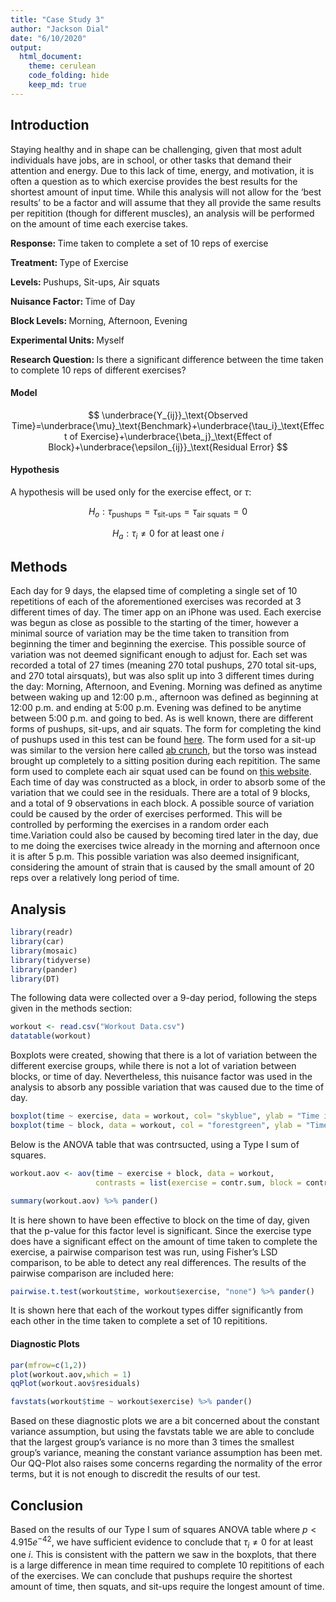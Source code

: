 ```yaml
---
title: "Case Study 3"
author: "Jackson Dial"
date: "6/10/2020"
output: 
  html_document: 
    theme: cerulean
    code_folding: hide
    keep_md: true
---
```


## Introduction

Staying healthy and in shape can be challenging, given that most adult individuals have jobs, are in school, or other tasks that demand their attention and energy. Due to this lack of time, energy, and motivation, it is often a question as to which exercise provides the best results for the shortest amount of input time. While this analysis will not allow for the 'best results' to be a factor and will assume that they all provide the same results per repitition (though for different muscles), an analysis will be performed on the amount of time each exercise takes.

**Response: **Time taken to complete a set of 10 reps of exercise

**Treatment: **Type of Exercise

**Levels: **Pushups, Sit-ups, Air squats

**Nuisance Factor: **Time of Day

**Block Levels: **Morning, Afternoon, Evening

**Experimental Units: **Myself

**Research Question: **Is there a significant difference between the time taken to complete 10 reps of different exercises?




#### Model

$$
\underbrace{Y_{ij}}_\text{Observed Time}=\underbrace{\mu}_\text{Benchmark}+\underbrace{\tau_i}_\text{Effect of Exercise}+\underbrace{\beta_j}_\text{Effect of Block}+\underbrace{\epsilon_{ij}}_\text{Residual Error}
$$

#### Hypothesis

A hypothesis will be used only for the exercise effect, or $\tau$:

$$
H_o: \tau_\text{pushups}=\tau_\text{sit-ups}=\tau_\text{air squats}=0
$$

$$
H_a: \tau_i \neq0 \text{ for at least one }i
$$

## Methods

Each day for 9 days, the elapsed time of completing a single set of 10 repetitions of each of the aforementioned exercises was recorded at 3 different times of day. The timer app on an iPhone was used. Each exercise was begun as close as possible to the starting of the timer, however a minimal source of variation may be the time taken to transition from beginning the timer and beginning the exercise. This possible source of variation was not deemed significant enough to adjust for. Each set was recorded a total of 27 times (meaning 270 total pushups, 270 total sit-ups, and 270 total airsquats), but was also split up into 3 different times during the day: Morning, Afternoon, and Evening. Morning was defined as anytime between waking up and 12:00 p.m., afternoon was defined as beginning at 12:00 p.m. and ending at 5:00 p.m. Evening was defined to be anytime between 5:00 p.m. and going to bed. As is well known, there are different forms of pushups, sit-ups, and air squats. The form for completing the kind of pushups used in this test can be found [here](https://www.self.com/story/heres-exactly-how-to-do-a-push-up-correctly). The form used for a sit-up was similar to the version here called [ab crunch](https://www.puregym.com/exercises/abs/sit-up/), but the torso was instead brought up completely to a sitting position during each repitition. The same form used to complete each air squat used can be found on [this website](https://www.12minuteathlete.com/how-to-do-a-proper-air-squat/). Each time of day was constructed as a block, in order to absorb some of the variation that we could see in the residuals. There are a total of 9 blocks, and a total of 9 observations in each block. A possible source of variation could be caused by the order of exercises performed. This will be controlled by performing the exercises in a random order each time.Variation could also be caused by becoming tired later in the day, due to me doing the exercises twice already in the morning and afternoon once it is after 5 p.m. This possible variation was also deemed insignificant, considering the amount of strain that is caused by the small amount of 20 reps over a relatively long period of time.

## Analysis

```r
library(readr)
library(car)
library(mosaic)
library(tidyverse)
library(pander)
library(DT)
```

The following data were collected over a 9-day period, following the steps given in the methods section:

```r
workout <- read.csv("Workout Data.csv")
datatable(workout)
```

Boxplots were created, showing that there is a lot of variation between the different exercise groups, while there is not a lot of variation between blocks, or time of day. Nevertheless, this nuisance factor was used in the analysis to absorb any possible variation that was caused due to the time of day.

```r
boxplot(time ~ exercise, data = workout, col= "skyblue", ylab = "Time in Seconds", main = "Variation in Exercise")
boxplot(time ~ block, data = workout, col = "forestgreen", ylab = "Time in Seconds", main = "Variation in Time of Day")
```

Below is the ANOVA table that was contrsucted, using a Type I sum of squares.

```r
workout.aov <- aov(time ~ exercise + block, data = workout,
                   contrasts = list(exercise = contr.sum, block = contr.sum))

summary(workout.aov) %>% pander()
```

It is here shown to have been effective to block on the time of day, given that the p-value for this factor level is significant. Since the exercise type does have a significant effect on the amount of time taken to complete the exercise, a pairwise comparison test was run, using Fisher's LSD comparison, to be able to detect any real differences. The results of the pairwise comparison are included here:

```r
pairwise.t.test(workout$time, workout$exercise, "none") %>% pander()
```

It is shown here that each of the workout types differ significantly from each other in the time taken to complete a set of 10 repititions.

#### Diagnostic Plots

```r
par(mfrow=c(1,2))
plot(workout.aov,which = 1)
qqPlot(workout.aov$residuals)

favstats(workout$time ~ workout$exercise) %>% pander()
```

Based on these diagnostic plots we are a bit concerned about the constant variance assumption, but using the favstats table we are able to conclude that the largest group's variance is no more than 3 times the smallest group's variance, meaning the constant variance assumption has been met. Our QQ-Plot also raises some concerns regarding the normality of the error terms, but it is not enough to discredit the results of our test.

## Conclusion

Based on the results of our Type I sum of squares ANOVA table where $p < 4.915e^{-42}$, we have sufficient evidence to conclude that $\tau_i \neq 0 \text{ for at least one }i$. This is consistent with the pattern we saw in the boxplots, that there is a large difference in mean time required to complete 10 repititions of each of the exercises. We can conclude that pushups require the shortest amount of time, then squats, and sit-ups require the longest amount of time.





